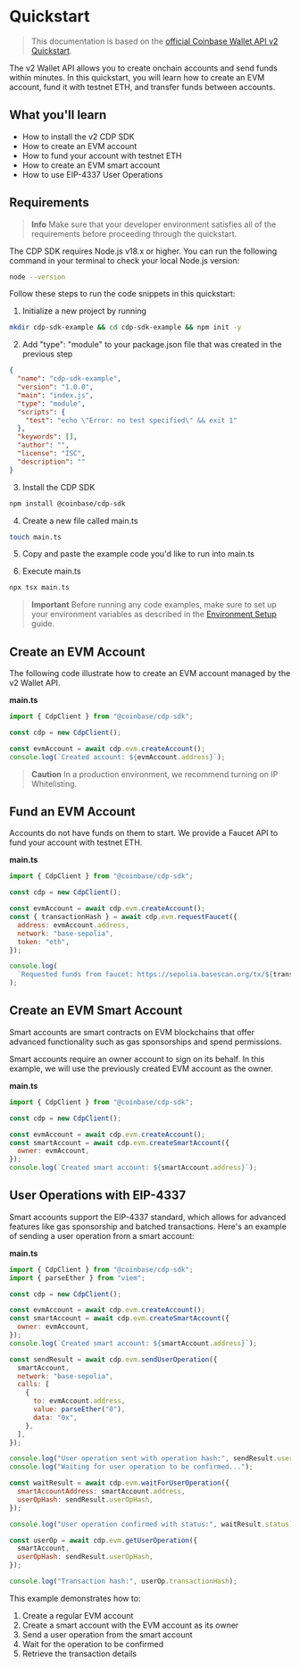# Quickstart

> This documentation is based on the [official Coinbase Wallet API v2 Quickstart](https://docs.cdp.coinbase.com/wallet-api-v2/docs/quickstart).

The v2 Wallet API allows you to create onchain accounts and send funds within minutes. In this quickstart, you will learn how to create an EVM account, fund it with testnet ETH, and transfer funds between accounts.

## What you'll learn

- How to install the v2 CDP SDK
- How to create an EVM account
- How to fund your account with testnet ETH
- How to create an EVM smart account
- How to use EIP-4337 User Operations

## Requirements

> **Info**
> Make sure that your developer environment satisfies all of the requirements before proceeding through the quickstart.

The CDP SDK requires Node.js v18.x or higher. You can run the following command in your terminal to check your local Node.js version:

```bash
node --version
```

Follow these steps to run the code snippets in this quickstart:

1. Initialize a new project by running

```bash
mkdir cdp-sdk-example && cd cdp-sdk-example && npm init -y
```

2. Add "type": "module" to your package.json file that was created in the previous step

```json
{
  "name": "cdp-sdk-example",
  "version": "1.0.0",
  "main": "index.js",
  "type": "module",
  "scripts": {
    "test": "echo \"Error: no test specified\" && exit 1"
  },
  "keywords": [],
  "author": "",
  "license": "ISC",
  "description": ""
}
```

3. Install the CDP SDK

```bash
npm install @coinbase/cdp-sdk
```

4. Create a new file called main.ts

```bash
touch main.ts
```

5. Copy and paste the example code you'd like to run into main.ts

6. Execute main.ts

```bash
npx tsx main.ts
```

> **Important**
> Before running any code examples, make sure to set up your environment variables as described in the [Environment Setup](/environment-setup) guide.

## Create an EVM Account

The following code illustrate how to create an EVM account managed by the v2 Wallet API.

**main.ts**

```javascript
import { CdpClient } from "@coinbase/cdp-sdk";

const cdp = new CdpClient();

const evmAccount = await cdp.evm.createAccount();
console.log(`Created account: ${evmAccount.address}`);
```

> **Caution**
> In a production environment, we recommend turning on IP Whitelisting.

## Fund an EVM Account

Accounts do not have funds on them to start. We provide a Faucet API to fund your account with testnet ETH.

**main.ts**

```javascript
import { CdpClient } from "@coinbase/cdp-sdk";

const cdp = new CdpClient();

const evmAccount = await cdp.evm.createAccount();
const { transactionHash } = await cdp.evm.requestFaucet({
  address: evmAccount.address,
  network: "base-sepolia",
  token: "eth",
});

console.log(
  `Requested funds from faucet: https://sepolia.basescan.org/tx/${transactionHash}`
);
```

## Create an EVM Smart Account

Smart accounts are smart contracts on EVM blockchains that offer advanced functionality such as gas sponsorships and spend permissions.

Smart accounts require an owner account to sign on its behalf. In this example, we will use the previously created EVM account as the owner.

**main.ts**

```javascript
import { CdpClient } from "@coinbase/cdp-sdk";

const cdp = new CdpClient();

const evmAccount = await cdp.evm.createAccount();
const smartAccount = await cdp.evm.createSmartAccount({
  owner: evmAccount,
});
console.log(`Created smart account: ${smartAccount.address}`);
```

## User Operations with EIP-4337

Smart accounts support the EIP-4337 standard, which allows for advanced features like gas sponsorship and batched transactions. Here's an example of sending a user operation from a smart account:

**main.ts**

```javascript
import { CdpClient } from "@coinbase/cdp-sdk";
import { parseEther } from "viem";

const cdp = new CdpClient();

const evmAccount = await cdp.evm.createAccount();
const smartAccount = await cdp.evm.createSmartAccount({
  owner: evmAccount,
});
console.log(`Created smart account: ${smartAccount.address}`);

const sendResult = await cdp.evm.sendUserOperation({
  smartAccount,
  network: "base-sepolia",
  calls: [
    {
      to: evmAccount.address,
      value: parseEther("0"),
      data: "0x",
    },
  ],
});

console.log("User operation sent with operation hash:", sendResult.userOpHash);
console.log("Waiting for user operation to be confirmed...");

const waitResult = await cdp.evm.waitForUserOperation({
  smartAccountAddress: smartAccount.address,
  userOpHash: sendResult.userOpHash,
});

console.log("User operation confirmed with status:", waitResult.status);

const userOp = await cdp.evm.getUserOperation({
  smartAccount,
  userOpHash: sendResult.userOpHash,
});

console.log("Transaction hash:", userOp.transactionHash);
```

This example demonstrates how to:

1. Create a regular EVM account
2. Create a smart account with the EVM account as its owner
3. Send a user operation from the smart account
4. Wait for the operation to be confirmed
5. Retrieve the transaction details
